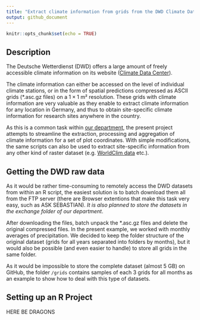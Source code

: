 ```yaml
---
title: "Extract climate information from grids from the DWD Climate Data Center"
output: github_document
---
```


```r
knitr::opts_chunk$set(echo = TRUE)
```

## Description
The Deutsche Wetterdienst (DWD) offers a large amount of freely accessible climate information on its website ([Climate Data Center](https://www.dwd.de/EN/climate_environment/cdc/cdc_node.html)). 

The climate information can either be accessed on the level of individual climate stations, or in the form of spatial predictions compressed as ASCII grids (*.asc.gz files) on a $1 \times 1$ m² resolution. These grids with climate information are very valuable as they enable to extract climate information for any location in Germany, and thus to obtain site-specific climate information for research sites anywhere in the country. 

As this is a common task within [our department](http://plantecology.uni-goettingen.de), the present project attempts to streamline the extraction, processing and aggregation of climate information for a set of plot coordinates. With simple modifications, the same scripts can also be used to extract site-specific information from any other kind of raster dataset (e.g. [WorldClim data](http://www.worldclim.org/) etc.).

## Getting the DWD raw data
As it would be rather time-consuming to remotely access the DWD datasets from within an R script, the easiest solution is to batch download them all from the FTP server (there are Browser extentions that make this task very easy, such as ASK SEBASTIAN). _It is also planned to store the datasets in the exchange folder of our department_. 

After downloading the files, batch unpack the *.asc.gz files and delete the original compressed files. In the present example, we worked with monthly averages of precipitation. We decided to keep the folder structure of the original dataset (grids for all years separated into folders by months), but it would also be possible (and even easier to handle) to store all grids in the same folder.

As it would be impossible to store the complete dataset (almost 5 GB) on GitHub, the folder `/grids` contains samples of each 3 grids for all months as an example to show how to deal with this type of datasets.

## Setting up an R Project
HERE BE DRAGONS
